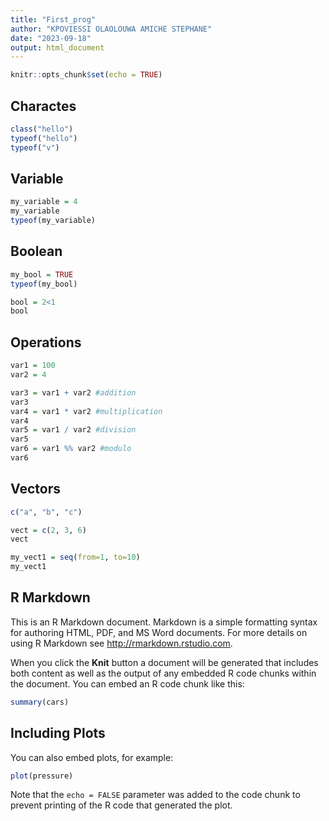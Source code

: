 ```yaml
---
title: "First_prog"
author: "KPOVIESSI OLAOLOUWA AMICHE STEPHANE"
date: "2023-09-18"
output: html_document
---
```


```r
knitr::opts_chunk$set(echo = TRUE)
```

## Charactes
```r
class("hello")
typeof("hello")
typeof("v")
```
## Variable
```r
my_variable = 4
my_variable
typeof(my_variable)
```
## Boolean
```r
my_bool = TRUE
typeof(my_bool)

bool = 2<1
bool
```
## Operations
```r
var1 = 100
var2 = 4

var3 = var1 + var2 #addition
var3
var4 = var1 * var2 #multiplication
var4
var5 = var1 / var2 #division
var5
var6 = var1 %% var2 #modulo
var6

```
## Vectors
```r
c("a", "b", "c")

vect = c(2, 3, 6)
vect

my_vect1 = seq(from=1, to=10)
my_vect1
```



## R Markdown

This is an R Markdown document. Markdown is a simple formatting syntax for authoring HTML, PDF, and MS Word documents. For more details on using R Markdown see <http://rmarkdown.rstudio.com>.

When you click the **Knit** button a document will be generated that includes both content as well as the output of any embedded R code chunks within the document. You can embed an R code chunk like this:

```r
summary(cars)
```

## Including Plots

You can also embed plots, for example:

```r
plot(pressure)
```

Note that the `echo = FALSE` parameter was added to the code chunk to prevent printing of the R code that generated the plot.
